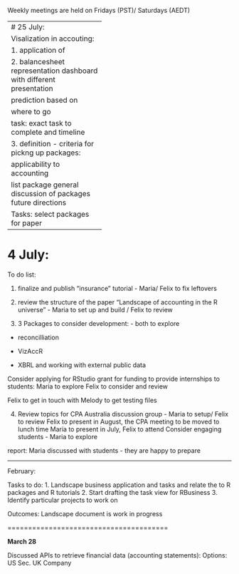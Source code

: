 Weekly meetings are held on Fridays (PST)/ Saturdays (AEDT)

-----------------------------
# 25 July:

Visalization in accouting:

1. application of 

2. balancesheet representation
dashboard with different presentation

prediction based on 

where to go

task: exact task to complete and timeline

3. definition - criteria for pickng up packages:

applicability to accounting

list package
general discussion of packages
future directions

Tasks: select packages for paper

-----------------------------

# 4 July:

To do list:

1. finalize and publish "insurance" tutorial - Maria/ Felix to fix leftovers

2. review the structure of the paper "Landscape of accounting in the R universe" - Maria to set up and build / Felix to review

3. 3 Packages to consider development: - both to explore

- reconcilliation 

- VizAccR

- XBRL and working with external public data

Consider applying for RStudio grant for funding to provide internships to students: Maria to explore
Felix to consider and review

Felix to get in touch with Melody to get testing files

4. Review topics for CPA Australia discussion group - Maria to setup/ Felix to review
Felix to present in August, the CPA meeting to be moved to lunch time
Maria to present in July, Felix to attend
Consider engaging students - Maria to explore

report: Maria discussed with students - they are happy to prepare


-----------------------------

February:

Tasks to do:
1. Landscape business application and tasks and relate the to R packages and R tutorials
2. Start drafting the task view for RBusiness
3. Identify particular projects to work on


Outcomes:
Landscape document is work in progress

=======================================

**March 28**

Discussed APIs to retrieve financial data (accounting statements):
Options: US Sec. UK Company


